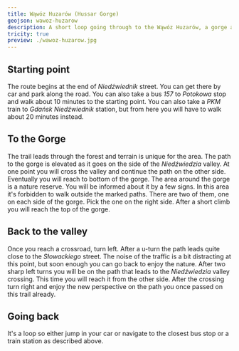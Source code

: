 ```yaml
---
title: Wąwóz Huzarów (Hussar Gorge)
geojson: wawoz-huzarow
description: A short loop going through to the Wąwóz Huzarów, a gorge and a nature reserve in Gdańsk.
tricity: true
preview: ./wawoz-huzarow.jpg
---
```


## Starting point

The route begins at the end of _Niedźwiednik_ street. You can get there by car and park along the road.
You can also take a bus _157_ to _Potokowa_ stop and walk about 10 minutes to the starting point.
You can also take a _PKM_ train to _Gdańsk Niedźwiednik_ station, but from here you will have to
walk about 20 minutes instead.

## To the Gorge

The trail leads through the forest and terrain is unique for the area. The path to the gorge is elevated
as it goes on the side of the _Niedźwiedzia_ valley. At one point you will cross the valley and continue
the path on the other side. Eventually you will reach to bottom of the gorge.
The area around the gorge is a nature reserve. You will be informed about it by a few signs.
In this area it's forbidden to walk outside the marked paths. There are two of them, one on each
side of the gorge. Pick the one on the right side. After a short climb you will reach the top
of the gorge.

## Back to the valley

Once you reach a crossroad, turn left. After a u-turn the path leads quite close to the
_Słowackiego_ street. The noise of the traffic is a bit distracting at this point, but soon enough
you can go back to enjoy the nature. After two sharp left turns you will be on the path that leads
to the _Niedźwiedzia_ valley crossing. This time you will reach it from the other side.
After the crossing turn right and enjoy the new perspective on the path you once passed
on this trail already.

## Going back

It's a loop so either jump in your car or navigate to the closest bus stop or a train station as
described above.
